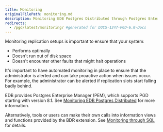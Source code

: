 ```yaml
---
title: Monitoring
originalFilePath: monitoring.md
description: Monitoring EDB Postgres Distributed through Postgres Enterprise Manager, SQL, and OpenTelemetry
redirects:
  - /pgd/latest/monitoring/ #generated for DOCS-1247-PGD-6.0-Docs
---
```


Monitoring replication setups is important to ensure that your system:

- Performs optimally
- Doesn't run out of disk space
- Doesn't encounter other faults that might halt operations

It's important to have automated monitoring in place to ensure that the
administrator is alerted and can take proactive action when issues occur. For
example, the administrator can be alerted if replication slots start falling
badly behind.

EDB provides Postgres Enterprise Manager (PEM), which supports PGD starting with
version 8.1. See [Monitoring EDB Postgres
Distributed](/pem/latest/monitoring_BDR_nodes/) for more information.

Alternatively, tools or users can make their own calls into information views
and functions provided by the BDR extension. See [Monitoring through SQL](sql)
for details.
